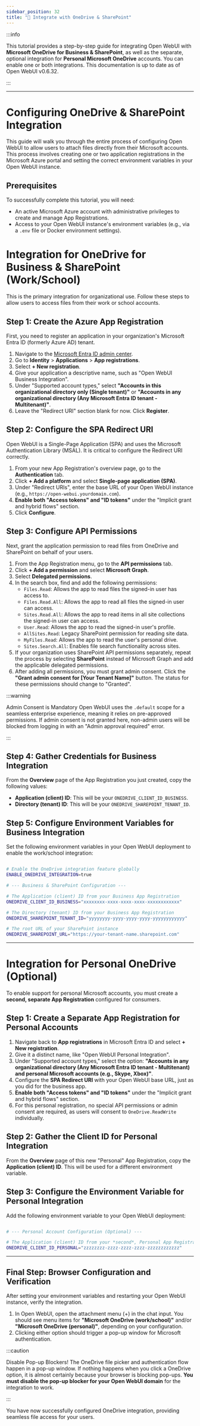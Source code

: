 ```yaml
---
sidebar_position: 32
title: "📁 Integrate with OneDrive & SharePoint"
---
```


:::info

This tutorial provides a step-by-step guide for integrating Open WebUI with **Microsoft OneDrive for Business & SharePoint**, as well as the separate, optional integration for **Personal Microsoft OneDrive** accounts. You can enable one or both integrations. This documentation is up to date as of Open WebUI v0.6.32.

:::

---

# Configuring OneDrive & SharePoint Integration

This guide will walk you through the entire process of configuring Open WebUI to allow users to attach files directly from their Microsoft accounts. This process involves creating one or two application registrations in the Microsoft Azure portal and setting the correct environment variables in your Open WebUI instance.

## Prerequisites

To successfully complete this tutorial, you will need:

-   An active Microsoft Azure account with administrative privileges to create and manage App Registrations.
-   Access to your Open WebUI instance's environment variables (e.g., via a `.env` file or Docker environment settings).

# Integration for OneDrive for Business & SharePoint (Work/School)

This is the primary integration for organizational use. Follow these steps to allow users to access files from their work or school accounts.

## Step 1: Create the Azure App Registration

First, you need to register an application in your organization's Microsoft Entra ID (formerly Azure AD) tenant.

1. Navigate to the [Microsoft Entra ID admin center](https://entra.microsoft.com/).
2. Go to **Identity** > **Applications** > **App registrations**.
3. Select **+ New registration**.
4. Give your application a descriptive name, such as "Open WebUI Business Integration".
5. Under "Supported account types," select **"Accounts in this organizational directory only (Single tenant)"** or **"Accounts in any organizational directory (Any Microsoft Entra ID tenant - Multitenant)"**.
6. Leave the "Redirect URI" section blank for now. Click **Register**.

## Step 2: Configure the SPA Redirect URI

Open WebUI is a Single-Page Application (SPA) and uses the Microsoft Authentication Library (MSAL). It is critical to configure the Redirect URI correctly.

1. From your new App Registration's overview page, go to the **Authentication** tab.
2. Click **+ Add a platform** and select **Single-page application (SPA)**.
3. Under "Redirect URIs", enter the base URL of your Open WebUI instance (e.g., `https://open-webui.yourdomain.com`).
4. **Enable both "Access tokens" and "ID tokens"** under the "Implicit grant and hybrid flows" section.
5. Click **Configure**.

## Step 3: Configure API Permissions

Next, grant the application permission to read files from OneDrive and SharePoint on behalf of your users.

1. From the App Registration menu, go to the **API permissions** tab.
2. Click **+ Add a permission** and select **Microsoft Graph**.
3. Select **Delegated permissions**.
4. In the search box, find and add the following permissions:
    -   `Files.Read`: Allows the app to read files the signed-in user has access to.
    -   `Files.Read.All`: Allows the app to read all files the signed-in user can access.
    -   `Sites.Read.All`: Allows the app to read items in all site collections the signed-in user can access.
    -   `User.Read`: Allows the app to read the signed-in user's profile.
    -   `AllSites.Read`: Legacy SharePoint permission for reading site data.
    -   `MyFiles.Read`: Allows the app to read the user's personal drive.
    -   `Sites.Search.All`: Enables file search functionality across sites.
5. If your organization uses SharePoint API permissions separately, repeat the process by selecting **SharePoint** instead of Microsoft Graph and add the applicable delegated permissions.
6. After adding all permissions, you must grant admin consent. Click the **"Grant admin consent for [Your Tenant Name]"** button. The status for these permissions should change to "Granted".

:::warning

Admin Consent is Mandatory
Open WebUI uses the `.default` scope for a seamless enterprise experience, meaning it relies on pre-approved permissions. If admin consent is not granted here, non-admin users will be blocked from logging in with an "Admin approval required" error.

:::

## Step 4: Gather Credentials for Business Integration

From the **Overview** page of the App Registration you just created, copy the following values:

-   **Application (client) ID**: This will be your `ONEDRIVE_CLIENT_ID_BUSINESS`.
-   **Directory (tenant) ID**: This will be your `ONEDRIVE_SHAREPOINT_TENANT_ID`.

## Step 5: Configure Environment Variables for Business Integration

Set the following environment variables in your Open WebUI deployment to enable the work/school integration:

```bash

# Enable the OneDrive integration feature globally
ENABLE_ONEDRIVE_INTEGRATION=true

# --- Business & SharePoint Configuration ---

# The Application (client) ID from your Business App Registration
ONEDRIVE_CLIENT_ID_BUSINESS="xxxxxxxx-xxxx-xxxx-xxxx-xxxxxxxxxxxx"

# The Directory (tenant) ID from your Business App Registration
ONEDRIVE_SHAREPOINT_TENANT_ID="yyyyyyyy-yyyy-yyyy-yyyy-yyyyyyyyyyyy"

# The root URL of your SharePoint instance
ONEDRIVE_SHAREPOINT_URL="https://your-tenant-name.sharepoint.com"
```

---

# Integration for Personal OneDrive (Optional)

To enable support for personal Microsoft accounts, you must create a **second, separate App Registration** configured for consumers.

## Step 1: Create a Separate App Registration for Personal Accounts

1. Navigate back to **App registrations** in Microsoft Entra ID and select **+ New registration**.
2. Give it a distinct name, like "Open WebUI Personal Integration".
3. Under "Supported account types," select the option: **"Accounts in any organizational directory (Any Microsoft Entra ID tenant - Multitenant) and personal Microsoft accounts (e.g., Skype, Xbox)"**.
4. Configure the **SPA Redirect URI** with your Open WebUI base URL, just as you did for the business app.
5. **Enable both "Access tokens" and "ID tokens"** under the "Implicit grant and hybrid flows" section.
6. For this personal registration, no special API permissions or admin consent are required, as users will consent to `OneDrive.ReadWrite` individually.

## Step 2: Gather the Client ID for Personal Integration

From the **Overview** page of this new "Personal" App Registration, copy the **Application (client) ID**. This will be used for a different environment variable.

## Step 3: Configure the Environment Variable for Personal Integration

Add the following environment variable to your Open WebUI deployment:

```bash

# --- Personal Account Configuration (Optional) ---

# The Application (client) ID from your *second*, Personal App Registration
ONEDRIVE_CLIENT_ID_PERSONAL="zzzzzzzz-zzzz-zzzz-zzzz-zzzzzzzzzzzz"
```

---

## Final Step: Browser Configuration and Verification

After setting your environment variables and restarting your Open WebUI instance, verify the integration.

1. In Open WebUI, open the attachment menu (+) in the chat input. You should see menu items for **"Microsoft OneDrive (work/school)"** and/or **"Microsoft OneDrive (personal)"**, depending on your configuration.
2. Clicking either option should trigger a pop-up window for Microsoft authentication.

:::caution

Disable Pop-up Blockers!
The OneDrive file picker and authentication flow happen in a pop-up window. If nothing happens when you click a OneDrive option, it is almost certainly because your browser is blocking pop-ups. **You must disable the pop-up blocker for your Open WebUI domain** for the integration to work.

:::

You have now successfully configured OneDrive integration, providing seamless file access for your users.
